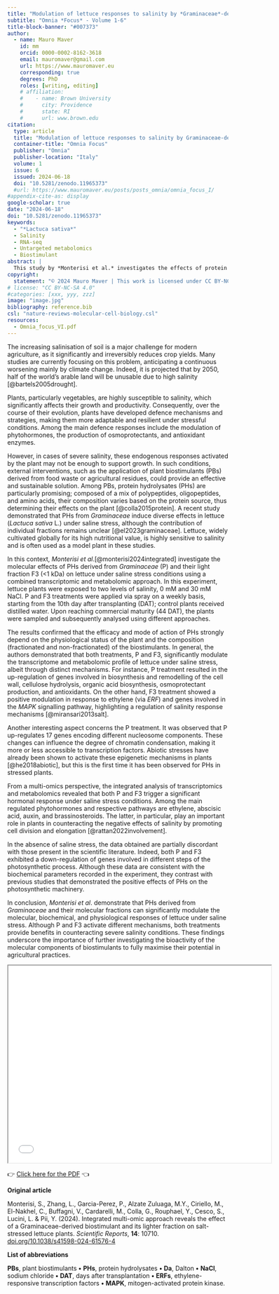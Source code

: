 ```yaml
---
title: "Modulation of lettuce responses to salinity by *Graminaceae*-derived protein hydrolysates"
subtitle: "Omnia *Focus* - Volume 1-6"
title-block-banner: "#007373"
author:
  - name: Mauro Maver
    id: mm
    orcid: 0000-0002-8162-3618
    email: mauromaver@gmail.com
    url: https://www.mauromaver.eu
    corresponding: true
    degrees: PhD
    roles: [writing, editing]
    # affiliation: 
    #    - name: Brown University
    #      city: Providence
    #      state: RI
    #      url: www.brown.edu
citation:
  type: article
  title: "Modulation of lettuce responses to salinity by Graminaceae-derived protein hydrolysates"
  container-title: "Omnia Focus"
  publisher: "Omnia"
  publisher-location: "Italy"
  volume: 1
  issue: 6
  issued: 2024-06-18
  doi: "10.5281/zenodo.11965373"
  #url: https://www.mauromaver.eu/posts/posts_omnia/omnia_focus_I/
#appendix-cite-as: display
google-scholar: true
date: "2024-06-18"
doi: "10.5281/zenodo.11965373"
keywords:
  - "*Lactuca sativa*"
  - Salinity
  - RNA-seq
  - Untargeted metabolomics
  - Biostimulant
abstract: |
  This study by *Monterisi et al.* investigates the effects of protein hydrolysates from *Graminaceae* and their fractions on lettuce under saline stress. It reveals that both treatments modulate the plant's transcriptome and metabolomic profile, enhancing its resilience to high salinity through distinct mechanisms. This study underscores the potential of protein hydrolysates to mitigate salinity stress in agriculture, promoting sustainable crop management.
copyright:
  statement: "© 2024 Mauro Maver | This work is licensed under CC BY-NC-SA 4.0"
# license: "CC BY-NC-SA 4.0"
#categories: [xxx, yyy, zzz]
image: "image.jpg"
bibliography: reference.bib
csl: "nature-reviews-molecular-cell-biology.csl"
resources: 
  - Omnia_focus_VI.pdf
---
```


::: drop-cap
The increasing salinisation of soil is a major challenge for modern agriculture, as it significantly and irreversibly reduces crop yields. Many studies are currently focusing on this problem, anticipating a continuous worsening mainly by climate change. Indeed, it is projected that by 2050, half of the world’s arable land will be unusable due to high salinity [@bartels2005drought].
:::

Plants, particularly vegetables, are highly susceptible to salinity, which significantly affects their growth and productivity. Consequently, over the course of their evolution, plants have developed defence mechanisms and strategies, making them more adaptable and resilient under stressful conditions. Among the main defence responses include the modulation of phytohormones, the production of osmoprotectants, and antioxidant enzymes.

However, in cases of severe salinity, these endogenous responses activated by the plant may not be enough to support growth. In such conditions, external interventions, such as the application of plant biostimulants (PBs) derived from food waste or agricultural residues, could provide an effective and sustainable solution. Among PBs, protein hydrolysates (PHs) are particularly promising; composed of a mix of polypeptides, oligopeptides, and amino acids, their composition varies based on the protein source, thus determining their effects on the plant [@colla2015protein]. A recent study demonstrated that PHs from *Graminaceae* induce diverse effects in lettuce (*Lactuca sativa* L.) under saline stress, although the contribution of individual fractions remains unclear [@el2023graminaceae]. Lettuce, widely cultivated globally for its high nutritional value, is highly sensitive to salinity and is often used as a model plant in these studies.

In this context, *Monterisi et al*.[@monterisi2024integrated] investigate the molecular effects of PHs derived from *Graminaceae* (P) and their light fraction F3 (\<1 kDa) on lettuce under saline stress conditions using a combined transcriptomic and metabolomic approach. In this experiment, lettuce plants were exposed to two levels of salinity, 0 mM and 30 mM NaCl. P and F3 treatments were applied via spray on a weekly basis, starting from the 10th day after transplanting (DAT); control plants received distilled water. Upon reaching commercial maturity (44 DAT), the plants were sampled and subsequently analysed using different approaches.

The results confirmed that the efficacy and mode of action of PHs strongly depend on the physiological status of the plant and the composition (fractionated and non-fractionated) of the biostimulants. In general, the authors demonstrated that both treatments, P and F3, significantly modulate the transcriptome and metabolomic profile of lettuce under saline stress, albeit through distinct mechanisms. For instance, P treatment resulted in the up-regulation of genes involved in biosynthesis and remodelling of the cell wall, cellulose hydrolysis, organic acid biosynthesis, osmoprotectant production, and antioxidants. On the other hand, F3 treatment showed a positive modulation in response to ethylene (via *ERF*) and genes involved in the *MAPK* signalling pathway, highlighting a regulation of salinity response mechanisms [@miransari2013salt].

Another interesting aspect concerns the P treatment. It was observed that P up-regulates 17 genes encoding different nucleosome components. These changes can influence the degree of chromatin condensation, making it more or less accessible to transcription factors. Abiotic stresses have already been shown to activate these epigenetic mechanisms in plants [@he2018abiotic], but this is the first time it has been observed for PHs in stressed plants.

From a multi-omics perspective, the integrated analysis of transcriptomics and metabolomics revealed that both P and F3 trigger a significant hormonal response under saline stress conditions. Among the main regulated phytohormones and respective pathways are ethylene, abscisic acid, auxin, and brassinosteroids. The latter, in particular, play an important role in plants in counteracting the negative effects of salinity by promoting cell division and elongation [@rattan2022involvement].

In the absence of saline stress, the data obtained are partially discordant with those present in the scientific literature. Indeed, both P and F3 exhibited a down-regulation of genes involved in different steps of the photosynthetic process. Although these data are consistent with the biochemical parameters recorded in the experiment, they contrast with previous studies that demonstrated the positive effects of PHs on the photosynthetic machinery.

In conclusion, *Monterisi et al*. demonstrate that PHs derived from *Graminaceae* and their molecular fractions can significantly modulate the molecular, biochemical, and physiological responses of lettuce under saline stress. Although P and F3 activate different mechanisms, both treatments provide benefits in counteracting severe salinity conditions. These findings underscore the importance of further investigating the bioactivity of the molecular components of biostimulants to fully maximise their potential in agricultural practices.

::: {style="text-align: center"}
<iframe width="600" height="450" src="Omnia_focus_VI.pdf">

</iframe>
:::

::: PDF
👉 [Click here for the PDF](Omnia_focus_VI.pdf "Here you can download the PDF version") 👈
:::

::: {.callout-note appearance="minimal"}
**Original article**

Monterisi, S., Zhang, L., Garcia-Perez, P., Alzate Zuluaga, M.Y., Ciriello, M., El-Nakhel, C., Buffagni, V., Cardarelli, M., Colla, G., Rouphael, Y., Cesco, S., Lucini, L. & Pii, Y. (2024). Integrated multi-omic approach reveals the effect of a Graminaceae-derived biostimulant and its lighter fraction on salt-stressed lettuce plants. *Scientific Reports*, **14**: 10710. [doi.org/10.1038/s41598-024-61576-4](https://doi.org/10.1038/s41598-024-61576-4)

**List of abbreviations**

**PBs**, plant biostimulants **•** **PHs**, protein hydrolysates **•** **Da**, Dalton **•** **NaCl**, sodium chloride **•** **DAT**, days after transplantation **•** **ERFs**, ethylene-responsive transcription factors **•** **MAPK**, mitogen-activated protein kinase.
:::
